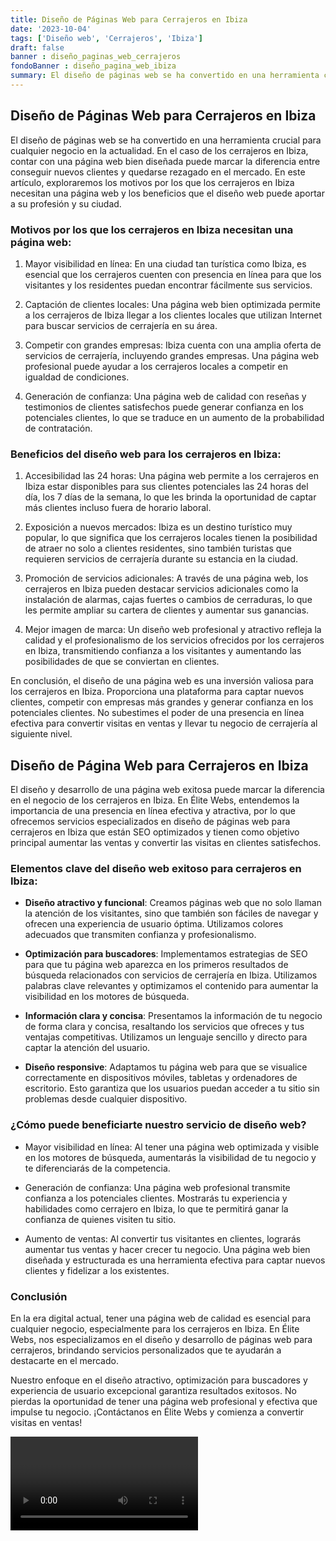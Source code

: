 ```yaml
---
title: Diseño de Páginas Web para Cerrajeros en Ibiza
date: '2023-10-04'
tags: ['Diseño web', 'Cerrajeros', 'Ibiza']
draft: false
banner : diseño_paginas_web_cerrajeros
fondoBanner : diseño_pagina_web_ibiza
summary: El diseño de páginas web se ha convertido en una herramienta crucial para cualquier negocio en la actualidad. En el caso de los cerrajeros en Ibiza, contar con una página web bien diseñada puede marcar la diferencia entre conseguir nuevos clientes y quedarse rezagado en el mercado. En este artículo, exploraremos los motivos por los que los cerrajeros en Ibiza necesitan una página web y los beneficios que el diseño web puede aportar a su profesión y su ciudad.
---
```


## Diseño de Páginas Web para Cerrajeros en Ibiza

El diseño de páginas web se ha convertido en una herramienta crucial para cualquier negocio en la actualidad. En el caso de los cerrajeros en Ibiza, contar con una página web bien diseñada puede marcar la diferencia entre conseguir nuevos clientes y quedarse rezagado en el mercado. En este artículo, exploraremos los motivos por los que los cerrajeros en Ibiza necesitan una página web y los beneficios que el diseño web puede aportar a su profesión y su ciudad.

### Motivos por los que los cerrajeros en Ibiza necesitan una página web:

1. Mayor visibilidad en línea: En una ciudad tan turística como Ibiza, es esencial que los cerrajeros cuenten con presencia en línea para que los visitantes y los residentes puedan encontrar fácilmente sus servicios.

2. Captación de clientes locales: Una página web bien optimizada permite a los cerrajeros de Ibiza llegar a los clientes locales que utilizan Internet para buscar servicios de cerrajería en su área.

3. Competir con grandes empresas: Ibiza cuenta con una amplia oferta de servicios de cerrajería, incluyendo grandes empresas. Una página web profesional puede ayudar a los cerrajeros locales a competir en igualdad de condiciones.

4. Generación de confianza: Una página web de calidad con reseñas y testimonios de clientes satisfechos puede generar confianza en los potenciales clientes, lo que se traduce en un aumento de la probabilidad de contratación.

### Beneficios del diseño web para los cerrajeros en Ibiza:

1. Accesibilidad las 24 horas: Una página web permite a los cerrajeros en Ibiza estar disponibles para sus clientes potenciales las 24 horas del día, los 7 días de la semana, lo que les brinda la oportunidad de captar más clientes incluso fuera de horario laboral.

2. Exposición a nuevos mercados: Ibiza es un destino turístico muy popular, lo que significa que los cerrajeros locales tienen la posibilidad de atraer no solo a clientes residentes, sino también turistas que requieren servicios de cerrajería durante su estancia en la ciudad.

3. Promoción de servicios adicionales: A través de una página web, los cerrajeros en Ibiza pueden destacar servicios adicionales como la instalación de alarmas, cajas fuertes o cambios de cerraduras, lo que les permite ampliar su cartera de clientes y aumentar sus ganancias.

4. Mejor imagen de marca: Un diseño web profesional y atractivo refleja la calidad y el profesionalismo de los servicios ofrecidos por los cerrajeros en Ibiza, transmitiendo confianza a los visitantes y aumentando las posibilidades de que se conviertan en clientes.

En conclusión, el diseño de una página web es una inversión valiosa para los cerrajeros en Ibiza. Proporciona una plataforma para captar nuevos clientes, competir con empresas más grandes y generar confianza en los potenciales clientes. No subestimes el poder de una presencia en línea efectiva para convertir visitas en ventas y llevar tu negocio de cerrajería al siguiente nivel.

<GifSeo />

<Cta />

## Diseño de Página Web para Cerrajeros en Ibiza

El diseño y desarrollo de una página web exitosa puede marcar la diferencia en el negocio de los cerrajeros en Ibiza. En Élite Webs, entendemos la importancia de una presencia en línea efectiva y atractiva, por lo que ofrecemos servicios especializados en diseño de páginas web para cerrajeros en Ibiza que están SEO optimizados y tienen como objetivo principal aumentar las ventas y convertir las visitas en clientes satisfechos.

### Elementos clave del diseño web exitoso para cerrajeros en Ibiza:

- **Diseño atractivo y funcional**: Creamos páginas web que no solo llaman la atención de los visitantes, sino que también son fáciles de navegar y ofrecen una experiencia de usuario óptima. Utilizamos colores adecuados que transmiten confianza y profesionalismo.

- **Optimización para buscadores**: Implementamos estrategias de SEO para que tu página web aparezca en los primeros resultados de búsqueda relacionados con servicios de cerrajería en Ibiza. Utilizamos palabras clave relevantes y optimizamos el contenido para aumentar la visibilidad en los motores de búsqueda.

- **Información clara y concisa**: Presentamos la información de tu negocio de forma clara y concisa, resaltando los servicios que ofreces y tus ventajas competitivas. Utilizamos un lenguaje sencillo y directo para captar la atención del usuario.

- **Diseño responsive**: Adaptamos tu página web para que se visualice correctamente en dispositivos móviles, tabletas y ordenadores de escritorio. Esto garantiza que los usuarios puedan acceder a tu sitio sin problemas desde cualquier dispositivo.

### ¿Cómo puede beneficiarte nuestro servicio de diseño web?

- Mayor visibilidad en línea: Al tener una página web optimizada y visible en los motores de búsqueda, aumentarás la visibilidad de tu negocio y te diferenciarás de la competencia.

- Generación de confianza: Una página web profesional transmite confianza a los potenciales clientes. Mostrarás tu experiencia y habilidades como cerrajero en Ibiza, lo que te permitirá ganar la confianza de quienes visiten tu sitio.

- Aumento de ventas: Al convertir tus visitantes en clientes, lograrás aumentar tus ventas y hacer crecer tu negocio. Una página web bien diseñada y estructurada es una herramienta efectiva para captar nuevos clientes y fidelizar a los existentes.

### Conclusión

En la era digital actual, tener una página web de calidad es esencial para cualquier negocio, especialmente para los cerrajeros en Ibiza. En Élite Webs, nos especializamos en el diseño y desarrollo de páginas web para cerrajeros, brindando servicios personalizados que te ayudarán a destacarte en el mercado.

Nuestro enfoque en el diseño atractivo, optimización para buscadores y experiencia de usuario excepcional garantiza resultados exitosos. No pierdas la oportunidad de tener una página web profesional y efectiva que impulse tu negocio. ¡Contáctanos en Élite Webs y comienza a convertir visitas en ventas!

<Video />

<CtaBot job='Cerrajeros' city='Ibiza'/>

<Gmaps query='Ibiza+españa+maps' />